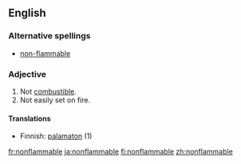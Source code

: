 ==English==

===Alternative spellings===
*[[non-flammable]]

===Adjective===
{{en-adj}}

# Not [[combustible]].
# Not easily set on fire.

====Translations====
*Finnish: [[palamaton]] (1)

[[fr:nonflammable]]
[[ja:nonflammable]]
[[fi:nonflammable]]
[[zh:nonflammable]]